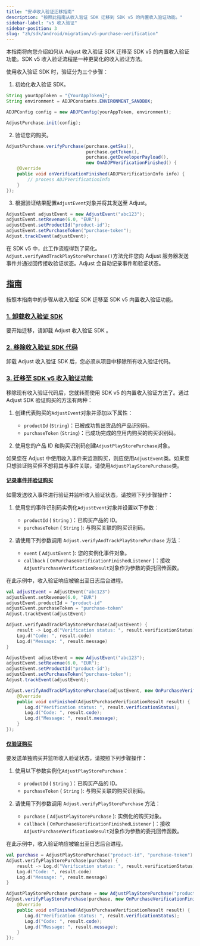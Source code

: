 ```yaml
---
title: "安卓收入验证迁移指南"
description: "按照此指南从收入验证 SDK 迁移到 SDK v5 的内置收入验证功能。"
sidebar-label: "v5 收入验证"
sidebar-position: 3
slug: "zh/sdk/android/migration/v5-purchase-verification"
---
```


本指南将向您介绍如何从 Adjust 收入验证 SDK 迁移至 SDK v5 的内置收入验证功能。SDK v5 收入验证流程是一种更简化的收入验证方法。

使用收入验证 SDK 时，验证分为三个步骤：

1. 初始化收入验证 SDK。

```java
String yourAppToken = "{YourAppToken}";
String environment = ADJPConstants.ENVIRONMENT_SANDBOX;

ADJPConfig config = new ADJPConfig(yourAppToken, environment);

AdjustPurchase.init(config);
```

2. 验证您的购买。

```java
AdjustPurchase.verifyPurchase(purchase.getSku(),
                              purchase.getToken(),
                              purchase.getDeveloperPayload(),
                              new OnADJPVerificationFinished() {
    @Override
    public void onVerificationFinished(ADJPVerificationInfo info) {
        // process ADJPVerificationInfo
    }
});
```

3. 根据验证结果配置`AdjustEvent`对象并将其发送至 Adjust。

```java
AdjustEvent adjustEvent = new AdjustEvent("abc123");
adjustEvent.setRevenue(6.0, "EUR");
adjustEvent.setProductId("product-id");
adjustEvent.setPurchaseToken("purchase-token");
Adjust.trackEvent(adjustEvent);
```

在 SDK v5 中，此工作流程得到了简化。`Adjust.verifyAndTrackPlayStorePurchase()`方法允许您向 Adjust 服务器发送事件并通过回传接收验证状态。Adjust 会自动记录事件和验证状态。

## [指南](guide)

按照本指南中的步骤从收入验证 SDK 迁移至 SDK v5 内置收入验证功能。

### [1\. 卸载收入验证 SDK](uninstall-the-pv-sdk)

要开始迁移，请卸载 Adjust 收入验证 SDK 。

### [2\. 移除收入验证 SDK 代码](remove-pv-sdk-code)

卸载 Adjust 收入验证 SDK 后，您必须从项目中移除所有收入验证代码。

### [3\. 迁移至 SDK v5 收入验证功能](migrate-to-sdk-v5-pv)

移除现有收入验证代码后，您就转而使用 SDK v5 的内置收入验证方法了。通过 Adjust SDK 验证购买的方法有两种：

1. 创建代表购买的`AdjustEvent`对象并添加以下属性：

   -  `productId` \(`String`\)：已被成功售出货品的产品识别码。
   -  `purchaseToken` \(`String`\)：已成功完成的应用内购买的购买识别码。

2. 使用您的产品 ID 和购买识别码创建`AdjustPlayStorePurchase`对象。

<Callout type="tip">

如果您在 Adjust 中使用收入事件来监测购买，则应使用`AdjustEvent`类。如果您只想验证购买但不想将其与事件关联，请使用`AdjustPlayStorePurchase`类。

</Callout>

#### [记录事件并验证购买](record-event-and-verify-purchase)

如需发送收入事件进行验证并监听收入验证状态，请按照下列步骤操作：

1. 使用您的事件识别码实例化`AdjustEvent`对象并设置以下参数：

   -  `productId` \( `String` \)：已购买产品的 ID。
   -  `purchaseToken` \( `String` \): 与购买关联的购买识别码。

2. 请使用下列参数调用 `Adjust.verifyAndTrackPlayStorePurchase` 方法：
   -  `event` \( `AdjustEvent` \): 您的实例化事件对象。
   -  `callback` \( `OnPurchaseVerificationFinishedListener` \)：接收`AdjustPurchaseVerificationResult`对象作为参数的委托回传函数。

在此示例中，收入验证响应被输出至日志后台进程。

<Tabs>
<Tab title="Kotlin" sync="kotlin">

```kotlin
val adjustEvent = AdjustEvent("abc123")
adjustEvent.setRevenue(6.0, "EUR")
adjustEvent.productId = "product-id"
adjustEvent.purchaseToken = "purchase-token"
Adjust.trackEvent(adjustEvent)

Adjust.verifyAndTrackPlayStorePurchase(adjustEvent) {
    result -> Log.d("Verification status: ", result.verificationStatus)
    Log.d("Code: ", result.code)
    Log.d("Message: ", result.message)
}
```

</Tab>
<Tab title="Java" sync="java">

```java
AdjustEvent adjustEvent = new AdjustEvent("abc123");
adjustEvent.setRevenue(6.0, "EUR");
adjustEvent.setProductId("product-id");
adjustEvent.setPurchaseToken("purchase-token");
Adjust.trackEvent(adjustEvent);

Adjust.verifyAndTrackPlayStorePurchase(adjustEvent, new OnPurchaseVerificationFinishedListener() {
    @Override
    public void onFinished(AdjustPurchaseVerificationResult result) {
       Log.d("Verification status: ", result.verificationStatus);
       Log.d("Code: ", result.code);
       Log.d("Message: ", result.message);
    }
});
```

</Tab>
</Tabs>

#### [仅验证购买](only-verify-purchase)

要发送单独购买并监听收入验证状态，请按照下列步骤操作：

1. 使用以下参数实例化`AdjustPlayStorePurchase`：

   -  `productId` \( `String` \)：已购买产品的 ID。
   -  `purchaseToken` \( `String` \): 与购买关联的购买识别码。

2. 请使用下列参数调用 `Adjust.verifyPlayStorePurchase` 方法：
   -  `purchase` \( `AdjustPlayStorePurchase` \): 实例化的购买对象。
   -  `callback` \( `OnPurchaseVerificationFinishedListener` \)：接收`AdjustPurchaseVerificationResult`对象作为参数的委托回传函数。

在此示例中，收入验证响应被输出至日志后台进程。

<Tabs>
<Tab title="Kotlin" sync="kotlin">

```kotlin
val purchase = AdjustPlayStorePurchase("product-id", "purchase-token")
Adjust.verifyPlayStorePurchase(purchase) {
    result -> Log.d("Verification status: ", result.verificationStatus)
    Log.d("Code: ", result.code)
    Log.d("Message: ", result.message)
}
```

</Tab>
<Tab title="Java" sync="java">

```java
AdjustPlayStorePurchase purchase = new AdjustPlayStorePurchase("product-id", "purchase-token");
Adjust.verifyPlayStorePurchase(purchase, new OnPurchaseVerificationFinishedListener() {
    @Override
    public void onFinished(AdjustPurchaseVerificationResult result) {
       Log.d("Verification status: ", result.verificationStatus);
       Log.d("Code: ", result.code);
       Log.d("Message: ", result.message);
    }
});
```

</Tab>
</Tabs>

